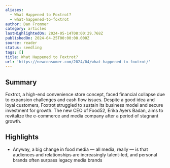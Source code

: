 ```yaml
---
aliases:
  - What Happened to Foxtrot?
  - what-happened-to-foxtrot
author: Dan Frommer
category: articles
lastHighlightedOn: 2024-05-14T08:00:29.768Z
publishedOn: 2024-04-25T00:00:00.000Z
source: reader
status: seedling
tags: []
title: What Happened to Foxtrot?
url: 'https://newconsumer.com/2024/04/what-happened-to-foxtrot/'
---
```

## Summary

Foxtrot, a high-end convenience store concept, faced financial collapse due to expansion challenges and cash flow issues. Despite a good idea and loyal customers, Foxtrot struggled to sustain its business model and secure investment for growth. The new CEO of Food52, Erika Ayers Badan, aims to revitalize the e-commerce and media company after a period of stagnant growth.

## Highlights

- Anyway, a big change in food media — all media, really — is that audiences and relationships are increasingly talent-led, and personal brands often surpass legacy media brands
